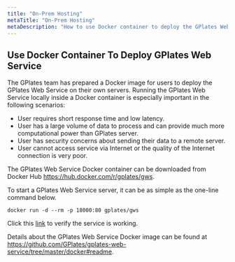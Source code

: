 ```yaml
---
title: "On-Prem Hosting"
metaTitle: "On-Prem Hosting"
metaDescription: "How to use Docker container to deploy the GPlates Web Service on your own servers/personal computers."
---
```


## Use Docker Container To Deploy GPlates Web Service

The GPlates team has prepared a Docker image for users to deploy the GPlates Web Service on their own servers. 
Running the GPlates Web Service locally inside a Docker container is especially important in the following scenarios:

* User requires short response time and low latency.
* User has a large volume of data to process and can provide much more computational power than GPlates server.
* User has security concerns about sending their data to a remote server.
* User cannot access service via Internet or the quality of the Internet connection is very poor.

The GPlates Web Service Docker container can be downloaded from Docker Hub https://hub.docker.com/r/gplates/gws. 

To start a GPlates Web Service server, it can be as simple as the one-line command below.

```shell
docker run -d --rm -p 18000:80 gplates/gws
```

Click this [link](http://localhost:18000/reconstruct/reconstruct_points/?points=95,54,142,-33&time=140) to verify the service is working.

Details about the GPlates Web Service Docker image can be found at https://github.com/GPlates/gplates-web-service/tree/master/docker#readme.